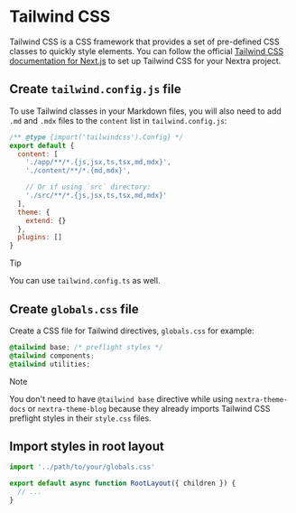 
# Tailwind CSS

Tailwind CSS is a CSS framework that provides a set of pre-defined CSS classes
to quickly style elements. You can follow the official
[Tailwind CSS documentation for Next.js](https://tailwindcss.com/docs/guides/nextjs)
to set up Tailwind CSS for your Nextra project.

<Steps>

## Create `tailwind.config.js` file

To use Tailwind classes in your Markdown files, you will also need to add `.md`
and `.mdx` files to the `content` list in `tailwind.config.js`:

```js filename="tailwind.config.js" /md,mdx/
/** @type {import('tailwindcss').Config} */
export default {
  content: [
    './app/**/*.{js,jsx,ts,tsx,md,mdx}',
    './content/**/*.{md,mdx}',

    // Or if using `src` directory:
    './src/**/*.{js,jsx,ts,tsx,md,mdx}'
  ],
  theme: {
    extend: {}
  },
  plugins: []
}
```

> [!TIP]
>
> You can use `tailwind.config.ts` as well.

## Create `globals.css` file

Create a CSS file for Tailwind directives, `globals.css` for example:

```css filename="globals.css"
@tailwind base; /* preflight styles */
@tailwind components;
@tailwind utilities;
```

> [!NOTE]
>
> You don't need to have `@tailwind base` directive while using
> `nextra-theme-docs` or `nextra-theme-blog` because they already imports
> Tailwind CSS preflight styles in their `style.css` files.

## Import styles in root layout

```jsx filename="app/layout.jsx"
import '../path/to/your/globals.css'

export default async function RootLayout({ children }) {
  // ...
}
```

</Steps>
